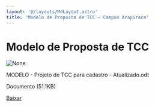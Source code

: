 ```yaml
---
layout: '@/layouts/MdLayout.astro'
title: 'Modelo de Proposta de TCC — Campus Arapiraca'
---
```




Modelo de Proposta de TCC
=========================









<Image src="https://arapiraca.ufal.br/graduacao/ciencia-da-computacao/documentos/tcc/modelos/modelo-projeto-de-tcc-para-cadastro-atualizado.odt/%2b%2bplone%2b%2bufalprofile/imgs/file-icon.png" alt="None" inferSize />

 MODELO - Projeto de TCC para cadastro - Atualizado.odt  

 Documento 
 (51.1KB)
 

[Baixar](%40%40download/file/MODELO%20-%20Projeto%20de%20TCC%20para%20cadastro%20-%20Atualizado.odt)








